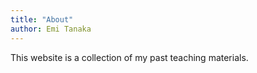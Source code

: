 ```yaml
---
title: "About"
author: Emi Tanaka
---
```


This website is a collection of my past teaching materials. 
